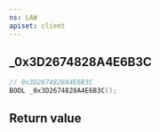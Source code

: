 ```yaml
---
ns: LAW
apiset: client
---
```

## _0x3D2674828A4E6B3C

```c
// 0x3D2674828A4E6B3C
BOOL _0x3D2674828A4E6B3C();
```



## Return value